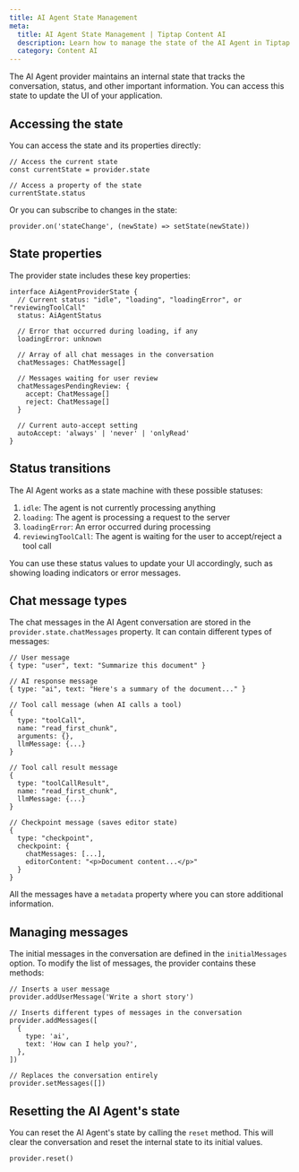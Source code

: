 ```yaml
---
title: AI Agent State Management
meta:
  title: AI Agent State Management | Tiptap Content AI
  description: Learn how to manage the state of the AI Agent in Tiptap.
  category: Content AI
---
```


The AI Agent provider maintains an internal state that tracks the conversation, status, and other important information. You can access this state to update the UI of your application.

## Accessing the state

You can access the state and its properties directly:

```tsx
// Access the current state
const currentState = provider.state

// Access a property of the state
currentState.status
```

Or you can subscribe to changes in the state:

```tsx
provider.on('stateChange', (newState) => setState(newState))
```

## State properties

The provider state includes these key properties:

```tsx
interface AiAgentProviderState {
  // Current status: "idle", "loading", "loadingError", or "reviewingToolCall"
  status: AiAgentStatus

  // Error that occurred during loading, if any
  loadingError: unknown

  // Array of all chat messages in the conversation
  chatMessages: ChatMessage[]

  // Messages waiting for user review
  chatMessagesPendingReview: {
    accept: ChatMessage[]
    reject: ChatMessage[]
  }

  // Current auto-accept setting
  autoAccept: 'always' | 'never' | 'onlyRead'
}
```

## Status transitions

The AI Agent works as a state machine with these possible statuses:

1. `idle`: The agent is not currently processing anything
2. `loading`: The agent is processing a request to the server
3. `loadingError`: An error occurred during processing
4. `reviewingToolCall`: The agent is waiting for the user to accept/reject a tool call

You can use these status values to update your UI accordingly, such as showing loading indicators or error messages.

## Chat message types

The chat messages in the AI Agent conversation are stored in the `provider.state.chatMessages` property. It can contain different types of messages:

```jsonl
// User message
{ type: "user", text: "Summarize this document" }

// AI response message
{ type: "ai", text: "Here's a summary of the document..." }

// Tool call message (when AI calls a tool)
{
  type: "toolCall",
  name: "read_first_chunk",
  arguments: {},
  llmMessage: {...}
}

// Tool call result message
{
  type: "toolCallResult",
  name: "read_first_chunk",
  llmMessage: {...}
}

// Checkpoint message (saves editor state)
{
  type: "checkpoint",
  checkpoint: {
    chatMessages: [...],
    editorContent: "<p>Document content...</p>"
  }
}
```

All the messages have a `metadata` property where you can store additional information.

## Managing messages

The initial messages in the conversation are defined in the `initialMessages` option. To modify the list of messages, the provider contains these methods:

```tsx
// Inserts a user message
provider.addUserMessage('Write a short story')

// Inserts different types of messages in the conversation
provider.addMessages([
  {
    type: 'ai',
    text: 'How can I help you?',
  },
])

// Replaces the conversation entirely
provider.setMessages([])
```

## Resetting the AI Agent's state

You can reset the AI Agent's state by calling the `reset` method. This will clear the conversation and reset the internal state to its initial values.

```tsx
provider.reset()
```
